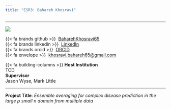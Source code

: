 ```yaml
---
title: "ESR3: Bahareh Khosravi"
---
```


---

:::{layout="[30, 60, 50]" .profile-text}

![](https://github.com/helical-itn/helical-itn.github.io/blob/main/site/assets/esr_pictures/bahareh_square.jpg?raw=true){.img-profile}

{{< fa brands github >}} \ [BaharehKhosravi65](https://github.com/BaharehKhosravi65)<br>
{{< fa brands linkedin >}}\  [LinkedIn](https://www.linkedin.com/in/bahareh-khosravi-bbba3783/)<br>
{{< fa brands orcid >}} \ [ORCID](https://orcid.org/0000-0002-5461-3430)<br>
{{< fa envelope >}} \ [khosravi.bahareh65@gmail.com](mailto:khosravi.bahareh65@gmail.com)<br>

{{< fa building-columns >}} **Host Institution** <br> TCD <br>
**Supervisor** <br> Jason Wyse, Mark Little

::: 

---

**Project Title**: *Ensemble averaging for complex disease prediction in the large p small n domain from multiple data*